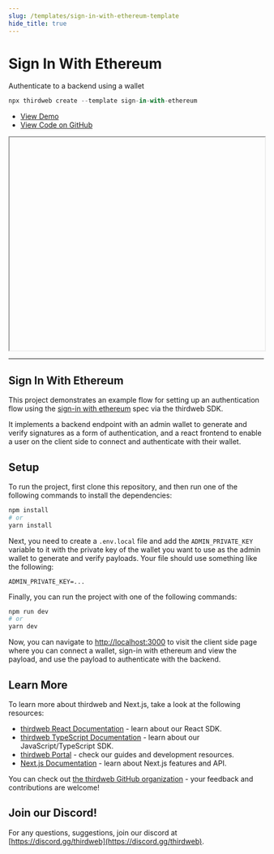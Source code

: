 ```yaml
---
slug: /templates/sign-in-with-ethereum-template
hide_title: true
---
```


# Sign In With Ethereum

Authenticate to a backend using a wallet

```jsx
npx thirdweb create --template sign-in-with-ethereum
```

<ul>
    <li>
      <a href="" >View Demo</a>
    </li>
    <li>
      <a href="https://github.com/thirdweb-example/sign-in-with-ethereum">View Code on GitHub</a>
    </li>
  </ul>

<iframe
    src=""
    title="sign-in-with-ethereum"
    width="100%"
    height="420px"
    scrolling="yes"
    style={{marginBottom: 32, borderRadius: 16,
      border: '1px solid rgba(255,255,255,0.2)'
    }}
  ></iframe>

---

## Sign In With Ethereum

This project demonstrates an example flow for setting up an authentication flow using the
[sign-in with ethereum](https://eips.ethereum.org/EIPS/eip-4361) spec via the thirdweb SDK.

It implements a backend endpoint with an admin wallet to generate and verify signatures as a form of authentication, and a react frontend to enable a user on the client side to connect and authenticate with their wallet.

## Setup

To run the project, first clone this repository, and then run one of the following commands to install the dependencies:

```bash
npm install
# or
yarn install
```

Next, you need to create a `.env.local` file and add the `ADMIN_PRIVATE_KEY` variable to it with the private key of the wallet you want to use as the admin wallet to generate and verify payloads. Your file should use something like the following:

```.env
ADMIN_PRIVATE_KEY=...
```

Finally, you can run the project with one of the following commands:

```bash
npm run dev
# or
yarn dev
```

Now, you can navigate to [http://localhost:3000](http://localhost:3000) to visit the client side page where you can connect a wallet, sign-in with ethereum and view the payload, and use the payload to authenticate with the backend.

## Learn More

To learn more about thirdweb and Next.js, take a look at the following resources:

- [thirdweb React Documentation](https://docs.thirdweb.com/react) - learn about our React SDK.
- [thirdweb TypeScript Documentation](https://docs.thirdweb.com/typescript) - learn about our JavaScript/TypeScript SDK.
- [thirdweb Portal](https://docs.thirdweb.com) - check our guides and development resources.
- [Next.js Documentation](https://nextjs.org/docs) - learn about Next.js features and API.

You can check out [the thirdweb GitHub organization](https://github.com/thirdweb-dev) - your feedback and contributions are welcome!

## Join our Discord!

For any questions, suggestions, join our discord at [https://discord.gg/thirdweb](https://discord.gg/thirdweb).
